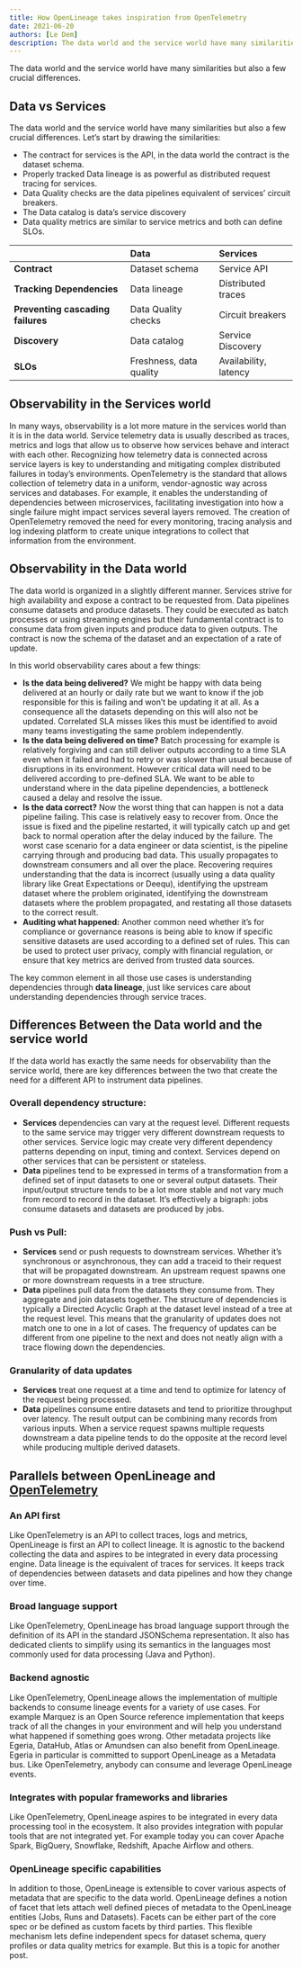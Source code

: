```yaml
---
title: How OpenLineage takes inspiration from OpenTelemetry
date: 2021-06-20
authors: [Le Dem]
description: The data world and the service world have many similarities but also a few crucial differences. 
---
```

The data world and the service world have many similarities but also a few crucial differences. 

<!--truncate-->

## Data vs Services

The data world and the service world have many similarities but also a few crucial differences. 
Let’s start by drawing the similarities:
- The contract for services is the API, in the data world the contract is the dataset schema. 
- Properly tracked Data lineage is as powerful as distributed request tracing for services.
- Data Quality checks are the data pipelines equivalent of services’ circuit breakers.
- The Data catalog is data’s service discovery
- Data quality metrics are similar to service metrics and both can define SLOs.

|      | **Data** | **Services** |
|:-----|:---------|:-------------|
| **Contract** | Dataset schema | Service API |
| **Tracking Dependencies** | Data lineage | Distributed traces |
| **Preventing cascading failures** | Data Quality checks | Circuit breakers |
| **Discovery** | Data catalog | Service Discovery |
| **SLOs** | Freshness, data quality | Availability, latency |

## Observability in the Services world

In many ways, observability is a lot more mature in the services world than it is in the data world.
Service telemetry data is usually described as traces, metrics and logs that allow us to observe how services behave and interact with each other. Recognizing how telemetry data is connected across service layers is key to understanding and mitigating complex distributed failures in today’s environments.
OpenTelemetry is the standard that allows collection of telemetry data in a uniform, vendor-agnostic way across services and databases. For example, it enables the understanding of dependencies between microservices, facilitating investigation into how a single failure might impact services several layers removed.
The creation of OpenTelemetry removed the need for every monitoring, tracing analysis and log indexing platform to create unique integrations to collect that information from the environment.

## Observability in the Data world

The data world is organized in a slightly different manner. Services strive for high availability  and expose a contract to be requested from. Data pipelines consume datasets and produce datasets. They could be executed as batch processes or using streaming engines but their fundamental contract is to consume data from given inputs and produce data to given outputs. The contract is now the schema of the dataset and an expectation of a rate of update. 

In this world observability cares about a few things:
- **Is the data being delivered?** We might be happy with data being delivered at an hourly or daily rate but we want to know if the job responsible for this is failing and won’t be updating it at all. As a consequence all the datasets depending on this will also not be updated. Correlated SLA misses likes this must be identified to avoid many teams investigating the same problem independently.
- **Is the data being delivered on time?** Batch processing for example is relatively forgiving and can still deliver outputs according to a time SLA even when it failed and had to retry or was slower than usual because of disruptions in its environment. However critical data will need to be delivered according to pre-defined SLA. We want to be able to understand where in the data pipeline dependencies, a bottleneck caused a delay and resolve the issue.
- **Is the data correct?** Now the worst thing that can happen is not a data pipeline failing. This case is relatively easy to recover from. Once the issue is fixed and the pipeline restarted, it will typically catch up and get back to normal operation after the delay induced by the failure. The worst case scenario for a data engineer or data scientist, is the pipeline carrying through and producing bad data. This usually propagates to downstream consumers and all over the place. Recovering requires understanding that the data is incorrect (usually using a data quality library like Great Expectations or Deequ), identifying the upstream dataset where the problem originated, identifying the downstream datasets where the problem propagated, and restating all those datasets to the correct result.
- **Auditing what happened:** Another common need whether it’s for compliance or governance reasons is being able to know if specific sensitive datasets are used according to a defined set of rules. This can be used to protect user privacy, comply with financial regulation, or ensure that key metrics are derived from trusted data sources.

The key common element in all those use cases is understanding dependencies through **data lineage**, just like services care about understanding dependencies through service traces.

## Differences Between the Data world and the service world

If the data world has exactly the same needs for observability than the service world, there are key differences between the two that create the need for a different API to instrument data pipelines.

### Overall dependency structure:

- **Services** dependencies can vary at the request level. Different requests to the same service may trigger very different downstream requests to other services. Service logic may create very different dependency patterns depending on input, timing and context. Services depend on other services that can be persistent or stateless.
- **Data** pipelines tend to be expressed in terms of a transformation from a defined set of input datasets to one or several output datasets. Their input/output structure tends to be a lot more stable and not vary much from record to record in the dataset. It’s effectively a bigraph: jobs consume datasets and datasets are produced by jobs.

### Push vs Pull:

 - **Services** send or push requests to downstream services. Whether it’s synchronous or asynchronous, they can add a traceid to their request that will be propagated downstream. An upstream request spawns one or more downstream requests in a tree structure.
- **Data** pipelines pull data from the datasets they consume from. They aggregate and join datasets together. The structure of dependencies is typically a Directed Acyclic Graph at the dataset level instead of a tree at the request level. This means that the granularity of updates does not match one to one in a lot of cases. The frequency of updates can be different from one pipeline to the next and does not neatly align with a trace flowing down the dependencies.

### Granularity of data updates

- **Services** treat one request at a time and tend to optimize for latency of the request being processed.
- **Data** pipelines consume entire datasets and tend to prioritize throughput over latency. The result output can be combining many records from various inputs. When a service request spawns multiple requests downstream a data pipeline tends to do the opposite at the record level while producing multiple derived datasets.

## Parallels between OpenLineage and [OpenTelemetry](https://opentelemetry.io/docs/concepts/what-is-opentelemetry/)

### An API first

Like OpenTelemetry is an API to collect traces, logs and metrics, OpenLineage is first an API to collect lineage. It is agnostic to the backend collecting the data and aspires to be integrated in every data processing engine.
Data lineage is the equivalent of traces for services. It keeps track of dependencies between datasets and data pipelines and how they change over time. 

### Broad language support

Like OpenTelemetry, OpenLineage has broad language support through the definition of its API in the standard JSONSchema representation. It also has dedicated clients to simplify using its semantics in the languages most commonly used for data processing (Java and Python).

### Backend agnostic

Like OpenTelemetry, OpenLineage allows the implementation of multiple backends to consume lineage events for a variety of use cases. For example Marquez is an Open Source reference implementation that keeps track of all the changes in your environment and will help you understand what happened if something goes wrong.
Other metadata projects like Egeria, DataHub, Atlas or Amundsen can also benefit from OpenLineage. Egeria in particular is committed to support OpenLineage as a Metadata bus.
Like OpenTelemetry, anybody can consume and leverage OpenLineage events.

### Integrates with popular frameworks and libraries

Like OpenTelemetry, OpenLineage aspires to be integrated in every data processing tool in the ecosystem. It also provides integration with popular tools that are not integrated yet. For example today you can cover Apache Spark, BigQuery, Snowflake, Redshift, Apache Airflow and others.

### OpenLineage specific capabilities

In addition to those, OpenLineage is extensible to cover various aspects of metadata that are specific to the data world. OpenLineage defines a notion of facet that lets attach well defined pieces of metadata to the OpenLineage entities (Jobs, Runs and Datasets). Facets can be either part of the core spec or be defined as custom facets by third parties. This flexible mechanism lets define independent specs for dataset schema, query profiles or data quality metrics for example. But this is a topic for another post.


